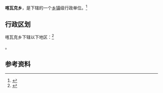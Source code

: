 {{中国乡级行政区|65/32/22/214/000}}

'''喀瓦克乡'''，是{{PRC admin/fullname|65/32/22/214/000|3}}下辖的一个[[乡镇|乡镇]]级行政单位。<ref>{{PRC admin/ref sgc|{{PRC admin/parent|65/32/22/214/000}}}}</ref>

== 行政区划 ==

喀瓦克乡下辖以下地区：<ref>{{PRC admin/ref sgc|65/32/22/214/000}}</ref>

{{PRC admin/children|65/32/22/214/000}}。

== 参考资料 ==

{{reflist}}

{{行政区划小作品}}
{{PRC admin/navcat|65/32/22/214/000}}